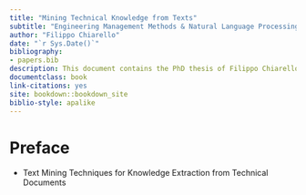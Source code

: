 ```yaml
--- 
title: "Mining Technical Knowledge from Texts"
subtitle: "Engineering Management Methods & Natural Language Processing Techniques"
author: "Filippo Chiarello"
date: "`r Sys.Date()`"
bibliography:
- papers.bib
description: This document contains the PhD thesis of Filippo Chiarello.
documentclass: book
link-citations: yes
site: bookdown::bookdown_site
biblio-style: apalike
---
```


# Preface {-}

- Text Mining Techniques for Knowledge Extraction from Technical Documents
